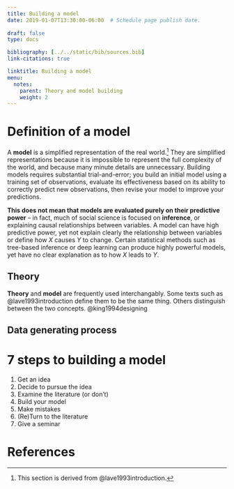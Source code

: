 ```yaml
---
title: Building a model
date: 2019-01-07T13:30:00-06:00  # Schedule page publish date.
    
draft: false
type: docs

bibliography: [../../static/bib/sources.bib]
link-citations: true

linktitle: Building a model
menu:
  notes:
    parent: Theory and model building
    weight: 2
---
```


# Definition of a model

A **model** is a simplified representation of the real world.^[This section is derived from @lave1993introduction.] They are simplified representations because it is impossible to represent the full complexity of the world, and because many minute details are unnecessary. Building models requires substantial trial-and-error; you build an initial model using a training set of observations, evaluate its effectiveness based on its ability to correctly predict new observations, then revise your model to improve your predictions.

**This does not mean that models are evaluated purely on their predictive power** -- in fact, much of social science is focused on **inference**, or explaining causal relationships between variables. A model can have high predictive power, yet not explain clearly the relationship between variables or define how $X$ causes $Y$ to change. Certain statistical methods such as tree-based inference or deep learning can produce highly powerful models, yet have no clear explanation as to how $X$ leads to $Y$.

## Theory

**Theory** and **model** are frequently used interchangably. Some texts such as @lave1993introduction define them to be the same thing. Others distinguish between the two concepts. @king1994designing

## Data generating process


# 7 steps to building a model

1. Get an idea
1. Decide to pursue the idea
1. Examine the literature (or don't)
1. Build your model
1. Make mistakes
1. (Re)Turn to the literature
1. Give a seminar

# References {.no-cite}
